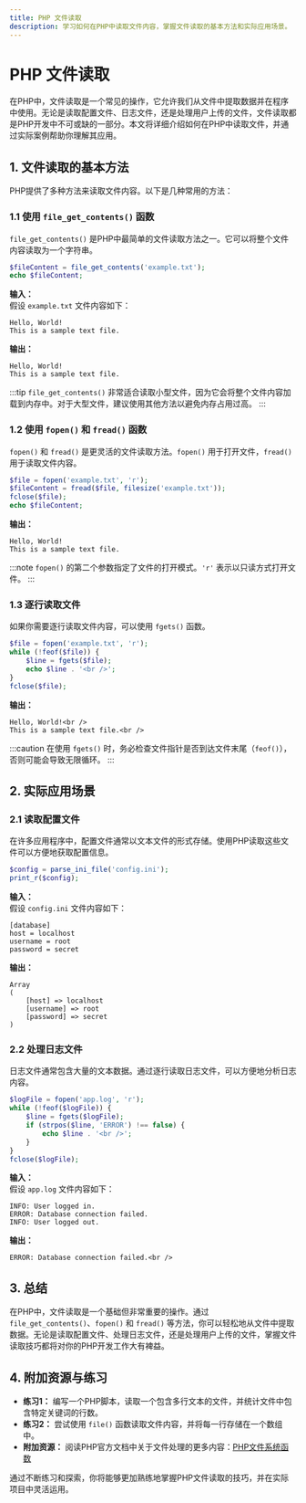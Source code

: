 ```yaml
---
title: PHP 文件读取
description: 学习如何在PHP中读取文件内容，掌握文件读取的基本方法和实际应用场景。
---
```


# PHP 文件读取

在PHP中，文件读取是一个常见的操作，它允许我们从文件中提取数据并在程序中使用。无论是读取配置文件、日志文件，还是处理用户上传的文件，文件读取都是PHP开发中不可或缺的一部分。本文将详细介绍如何在PHP中读取文件，并通过实际案例帮助你理解其应用。

## 1. 文件读取的基本方法

PHP提供了多种方法来读取文件内容。以下是几种常用的方法：

### 1.1 使用 `file_get_contents()` 函数

`file_get_contents()` 是PHP中最简单的文件读取方法之一。它可以将整个文件内容读取为一个字符串。

```php
$fileContent = file_get_contents('example.txt');
echo $fileContent;
```

**输入：**  
假设 `example.txt` 文件内容如下：
```
Hello, World!
This is a sample text file.
```

**输出：**  
```
Hello, World!
This is a sample text file.
```

:::tip
`file_get_contents()` 非常适合读取小型文件，因为它会将整个文件内容加载到内存中。对于大型文件，建议使用其他方法以避免内存占用过高。
:::

### 1.2 使用 `fopen()` 和 `fread()` 函数

`fopen()` 和 `fread()` 是更灵活的文件读取方法。`fopen()` 用于打开文件，`fread()` 用于读取文件内容。

```php
$file = fopen('example.txt', 'r');
$fileContent = fread($file, filesize('example.txt'));
fclose($file);
echo $fileContent;
```

**输出：**  
```
Hello, World!
This is a sample text file.
```

:::note
`fopen()` 的第二个参数指定了文件的打开模式。`'r'` 表示以只读方式打开文件。
:::

### 1.3 逐行读取文件

如果你需要逐行读取文件内容，可以使用 `fgets()` 函数。

```php
$file = fopen('example.txt', 'r');
while (!feof($file)) {
    $line = fgets($file);
    echo $line . '<br />';
}
fclose($file);
```

**输出：**  
```
Hello, World!<br />
This is a sample text file.<br />
```

:::caution
在使用 `fgets()` 时，务必检查文件指针是否到达文件末尾（`feof()`），否则可能会导致无限循环。
:::

## 2. 实际应用场景

### 2.1 读取配置文件

在许多应用程序中，配置文件通常以文本文件的形式存储。使用PHP读取这些文件可以方便地获取配置信息。

```php
$config = parse_ini_file('config.ini');
print_r($config);
```

**输入：**  
假设 `config.ini` 文件内容如下：
```
[database]
host = localhost
username = root
password = secret
```

**输出：**  
```
Array
(
    [host] => localhost
    [username] => root
    [password] => secret
)
```

### 2.2 处理日志文件

日志文件通常包含大量的文本数据。通过逐行读取日志文件，可以方便地分析日志内容。

```php
$logFile = fopen('app.log', 'r');
while (!feof($logFile)) {
    $line = fgets($logFile);
    if (strpos($line, 'ERROR') !== false) {
        echo $line . '<br />';
    }
}
fclose($logFile);
```

**输入：**  
假设 `app.log` 文件内容如下：
```
INFO: User logged in.
ERROR: Database connection failed.
INFO: User logged out.
```

**输出：**  
```
ERROR: Database connection failed.<br />
```

## 3. 总结

在PHP中，文件读取是一个基础但非常重要的操作。通过 `file_get_contents()`、`fopen()` 和 `fread()` 等方法，你可以轻松地从文件中提取数据。无论是读取配置文件、处理日志文件，还是处理用户上传的文件，掌握文件读取技巧都将对你的PHP开发工作大有裨益。

## 4. 附加资源与练习

- **练习1：** 编写一个PHP脚本，读取一个包含多行文本的文件，并统计文件中包含特定关键词的行数。
- **练习2：** 尝试使用 `file()` 函数读取文件内容，并将每一行存储在一个数组中。
- **附加资源：** 阅读PHP官方文档中关于文件处理的更多内容：[PHP文件系统函数](https://www.php.net/manual/en/ref.filesystem.php)

通过不断练习和探索，你将能够更加熟练地掌握PHP文件读取的技巧，并在实际项目中灵活运用。